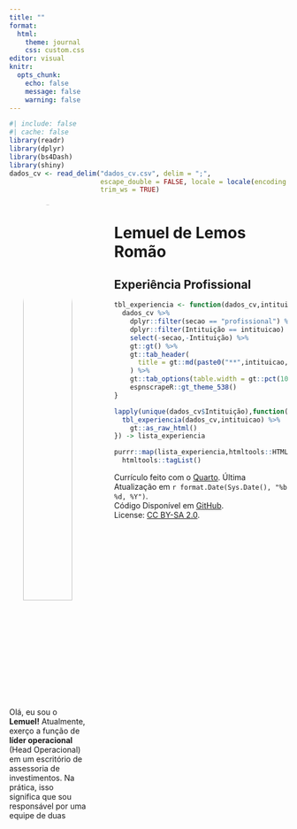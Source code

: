 ```yaml
---
title: ""
format: 
  html:
    theme: journal
    css: custom.css
editor: visual
knitr:
  opts_chunk: 
    echo: false
    message: false
    warning: false
---
```


```r
#| include: false
#| cache: false
library(readr)
library(dplyr)
library(bs4Dash)
library(shiny)
dados_cv <- read_delim("dados_cv.csv", delim = ";", 
                       escape_double = FALSE, locale = locale(encoding = "WINDOWS-1252"), 
                       trim_ws = TRUE)
```

::: columns
::: {#sidebar .column width="30%"}
<center><a href='https://www.linkedin.com/in/lemuelemos/' target='_blank'> ![](https://avatars.githubusercontent.com/u/17839354?v=4){width="80%" style="border-radius: 50%; padding-top: 5px;"}</center>

</a>

<center><span style="font-size: 1.5em;"> <a href='https://github.com/lemuelemos' target='_blank'><i class="fa-brands fa-github"></i></a> <a href='mailto:lemuelemos@gmail.com'><i class="fa fa-envelope"></i></a> <a href='https://www.linkedin.com/in/lemuelemos/' target='_blank'><i class="fa-brands fa-linkedin-in"></i></a></center>

</span> Olá, eu sou o **Lemuel!** Atualmente, exerço a função de **líder operacional** (Head Operacional) em um escritório de assessoria de investimentos. Na prática, isso significa que sou responsável por uma equipe de duas pessoas no **backoffice** e encarregado de gerenciar os dados, desde o [ETL]{style="text-decoration: underline;"} até o processo de transformar números em [relatórios]{style="text-decoration: underline;"} nos mais diversos [formatos]{style="text-decoration: underline;"}. Se precisar de alguém para dar um toque de criatividade nos dados e se tornar seu **faxineiro de dados (data janitor)**, estou aqui!

### Idiomas

**Portuguese:** Nativo <br> **English:** Proficiente

### Linguagens e Ferramentas

<i class="fab fa-r-project"></i> `R / tidyverse / Shiny / Plumber / RMarkdown / Quarto` <br> <i class="fab fa-github"></i> `GitHub` <br> <i class="fab fa-python"></i> `Python / Selenium / Pandas / Streamlit` <br> <i class="fab fa-aws"></i> `AWS` <br>

### Formação Acadêmica
-**Ciências Econômicas** <br> Local: **UFRN 2010 - 2015** <br>
-**Mestrado Economia** <br> Local: **UFRN 2016 - 2017** <br>
-**Doutorado Finanças** <br> Local: **UFRN 2018 - 2023**
:::

::: {.column width="2%"}
:::

::: {.column width="68%"}
<!-- Functions -->

<!-- Main content -->
# Lemuel de Lemos Romão 
## <i class="fa-solid fa-suitcase"></i> Experiência Profissional

```r

tbl_experiencia <- function(dados_cv,intituicao){
  dados_cv %>%
    dplyr::filter(secao == "profissional") %>%
    dplyr::filter(Intituição == intituicao) %>%
    select(-secao,-Intituição) %>%
    gt::gt() %>%
    gt::tab_header(
      title = gt::md(paste0("**",intituicao,"**"))
    ) %>% 
    gt::tab_options(table.width = gt::pct(100)) %>% 
    espnscrapeR::gt_theme_538()
}

lapply(unique(dados_cv$Intituição),function(intituicao){
  tbl_experiencia(dados_cv,intituicao) %>% 
    gt::as_raw_html()
}) -> lista_experiencia

purrr::map(lista_experiencia,htmltools::HTML) %>% 
  htmltools::tagList()


```

<p class="small">
Currículo feito com o [Quarto](https://quarto.org/). Última Atualização em `r format.Date(Sys.Date(), "%b %d, %Y")`. <br> Código Disponível em <i class="fa-brands fa-github"></i> [GitHub](https://github.com/lemuelemos/cv/blob/main/index.qmd). <br> License: [CC BY-SA 2.0](https://creativecommons.org/licenses/by-sa/2.0/).
</p>
:::
:::

```{=html}
<script src="https://kit.fontawesome.com/2794920b14.js" crossorigin="anonymous"></script>
```
